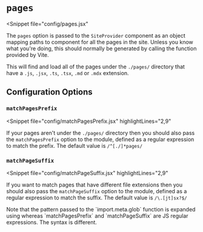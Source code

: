 
# `pages`

<Snippet
  file="config/pages.jsx"
>
  The `pages` option is passed to the `SiteProvider` component as an object
  mapping paths to component for all the pages in the site.  Unless you know
  what you're doing, this should normally be generated by calling the <ViteLink
  path="guide/features.html#glob-import" text="import.meta.glob"/>
  function provided by Vite.

  This will find and load all of the pages under the `./pages/` directory that
  have a `.js`, `.jsx`, `.ts`, `.tsx`, `.md` or `.mdx` extension.
</Snippet>

## Configuration Options

### `matchPagesPrefix`

<Snippet
  file="config/matchPagesPrefix.jsx"
  highlightLines="2,9"
>
  If your pages aren't under the `./pages/` directory then you should also pass
  the `matchPagesPrefix` option to the <Link to="/configuration/site-provider"
  code="SiteProvider"/> module, defined as a regular expression to match the
  prefix.  The default value is `/^[./]*pages/`
</Snippet>

### `matchPageSuffix`

<Snippet
  file="config/matchPageSuffix.jsx"
  highlightLines="2,9"
>
  If you want to match pages that have different file extensions
  then you should also pass the `matchPageSuffix` option
  to the <Link to="/configuration/site-provider" code="SiteProvider"/>
  module, defined as a regular expression to match the suffix.  The default
  value is `/\.[jt]sx?$/`
</Snippet>

<Warning title="Important Note" className="mar-t-4" border icon="exclamation">
  Note that the pattern passed to the `import.meta.glob` function
  is expanded using <Link href="https://github.com/mrmlnc/fast-glob#pattern-syntax"
  code="fast-glob" targetBlank/> whereas `matchPagesPrefix` and `matchPageSuffix` are
  JS regular expressions.  The syntax is different.
</Warning>

